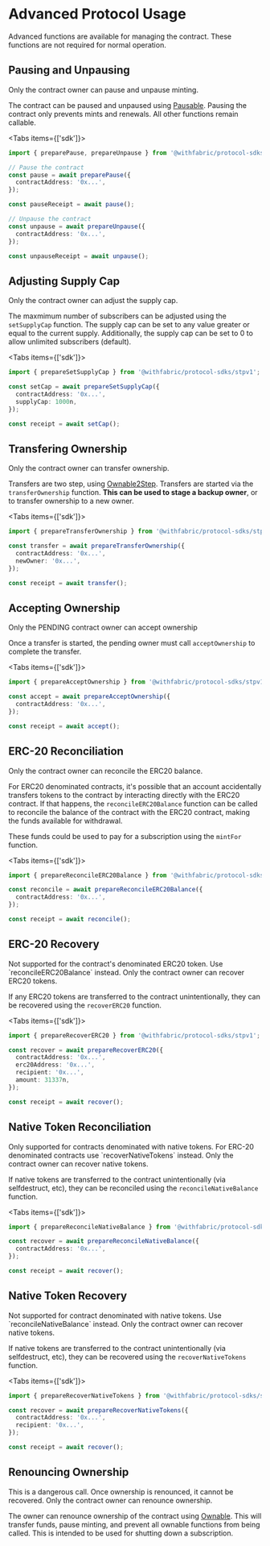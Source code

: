 
# Advanced Protocol Usage

Advanced functions are available for managing the contract. These functions are not required for normal operation.


## Pausing and Unpausing

<Callout type="info" emoji="ℹ️">
  Only the contract owner can pause and unpause minting.
</Callout>

The contract can be paused and unpaused using [Pausable](https://docs.openzeppelin.com/contracts/4.x/api/security#Pausable).
Pausing the contract only prevents mints and renewals. All other functions remain callable.

<Tabs items={['sdk']}>
  <Tab>
  ```ts
  import { preparePause, prepareUnpause } from '@withfabric/protocol-sdks/stpv1';

  // Pause the contract
  const pause = await preparePause({
    contractAddress: '0x...',
  });

  const pauseReceipt = await pause();

  // Unpause the contract
  const unpause = await prepareUnpause({
    contractAddress: '0x...',
  });

  const unpauseReceipt = await unpause();
  ```
  </Tab>
</Tabs>

## Adjusting Supply Cap

<Callout type="info" emoji="ℹ️">
  Only the contract owner can adjust the supply cap.
</Callout>

The maxmimum number of subscribers can be adjusted using the `setSupplyCap` function. The supply cap can be set to any value greater or equal to the current supply. Additionally, the
supply cap can be set to 0 to allow unlimited subscribers (default).

<Tabs items={['sdk']}>
  <Tab>
  ```ts
  import { prepareSetSupplyCap } from '@withfabric/protocol-sdks/stpv1';

  const setCap = await prepareSetSupplyCap({
    contractAddress: '0x...',
    supplyCap: 1000n,
  });

  const receipt = await setCap();
  ```
  </Tab>
</Tabs>

## Transfering Ownership

<Callout type="info" emoji="ℹ️">
  Only the contract owner can transfer ownership.
</Callout>

Transfers are two step, using [Ownable2Step](https://docs.openzeppelin.com/contracts/4.x/api/access#Ownable2Step). Transfers are started via the `transferOwnership` function.
**This can be used to stage a backup owner**, or to transfer ownership to a new owner.

<Tabs items={['sdk']}>
  <Tab>
  ```ts
  import { prepareTransferOwnership } from '@withfabric/protocol-sdks/stpv1';

  const transfer = await prepareTransferOwnership({
    contractAddress: '0x...',
    newOwner: '0x...',
  });

  const receipt = await transfer();
  ```
  </Tab>
</Tabs>

## Accepting Ownership

<Callout type="info" emoji="ℹ️">
  Only the PENDING contract owner can accept ownership
</Callout>

Once a transfer is started, the pending owner must call `acceptOwnership` to complete the transfer.

<Tabs items={['sdk']}>
  <Tab>
  ```ts
  import { prepareAcceptOwnership } from '@withfabric/protocol-sdks/stpv1';

  const accept = await prepareAcceptOwnership({
    contractAddress: '0x...',
  });

  const receipt = await accept();
  ```
  </Tab>
</Tabs>

## ERC-20 Reconciliation

<Callout type="info" emoji="ℹ️">
  Only the contract owner can reconcile the ERC20 balance.
</Callout>

For ERC20 denominated contracts, it's possible that an account accidentally transfers tokens to the contract by interacting directly with the ERC20 contract.
If that happens, the `reconcileERC20Balance` function can be called to reconcile the balance of the contract with the ERC20 contract, making the funds available for withdrawal.

These funds could be used to pay for a subscription using the `mintFor` function.

<Tabs items={['sdk']}>
  <Tab>
  ```ts
  import { prepareReconcileERC20Balance } from '@withfabric/protocol-sdks/stpv1';

  const reconcile = await prepareReconcileERC20Balance({
    contractAddress: '0x...',
  });

  const receipt = await reconcile();
  ```
  </Tab>
</Tabs>

## ERC-20 Recovery

<Callout type="warning" emoji="⚠️">
  Not supported for the contract's denominated ERC20 token. Use `reconcileERC20Balance` instead.
</Callout>

<Callout type="info" emoji="ℹ️">
  Only the contract owner can recover ERC20 tokens.
</Callout>

If any ERC20 tokens are transferred to the contract unintentionally, they can be recovered using the `recoverERC20` function.

<Tabs items={['sdk']}>
  <Tab>
  ```ts
  import { prepareRecoverERC20 } from '@withfabric/protocol-sdks/stpv1';

  const recover = await prepareRecoverERC20({
    contractAddress: '0x...',
    erc20Address: '0x...',
    recipient: '0x...',
    amount: 31337n,
  });

  const receipt = await recover();
  ```
  </Tab>
</Tabs>

## Native Token Reconciliation

<Callout type="warning" emoji="⚠️">
  Only supported for contracts denominated with native tokens. For ERC-20 denominated contracts use `recoverNativeTokens` instead.
</Callout>

<Callout type="info" emoji="ℹ️">
  Only the contract owner can recover native tokens.
</Callout>

If native tokens are transferred to the contract unintentionally (via selfdestruct, etc), they can be reconciled using the `reconcileNativeBalance` function.

<Tabs items={['sdk']}>
  <Tab>
  ```ts
  import { prepareReconcileNativeBalance } from '@withfabric/protocol-sdks/stpv1';

  const recover = await prepareReconcileNativeBalance({
    contractAddress: '0x...',
  });

  const receipt = await recover();
  ```
  </Tab>
</Tabs>

## Native Token Recovery

<Callout type="warning" emoji="⚠️">
  Not supported for contract denominated with native tokens. Use `reconcileNativeBalance` instead.
</Callout>

<Callout type="info" emoji="ℹ️">
  Only the contract owner can recover native tokens.
</Callout>

If native tokens are transferred to the contract unintentionally (via selfdestruct, etc), they can be recovered using the `recoverNativeTokens` function.

<Tabs items={['sdk']}>
  <Tab>
  ```ts
  import { prepareRecoverNativeTokens } from '@withfabric/protocol-sdks/stpv1';

  const recover = await prepareRecoverNativeTokens({
    contractAddress: '0x...',
    recipient: '0x...',
  });

  const receipt = await recover();
  ```
  </Tab>
</Tabs>

## Renouncing Ownership

<Callout type="error" emoji="🚫">
  This is a dangerous call. Once ownership is renounced, it cannot be recovered.
</Callout>

<Callout type="info" emoji="ℹ️">
  Only the contract owner can renounce ownership.
</Callout>

The owner can renounce ownership of the contract using [Ownable](https://docs.openzeppelin.com/contracts/4.x/api/access#Ownable-renounceOwnership).
This will transfer funds, pause minting, and prevent all ownable functions from being called. This is intended to be used for shutting down a subscription.
